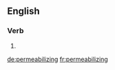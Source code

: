 ==English==

===Verb===
{{head|en}}

# {{present participle of|permeabilize}}

[[de:permeabilizing]]
[[fr:permeabilizing]]